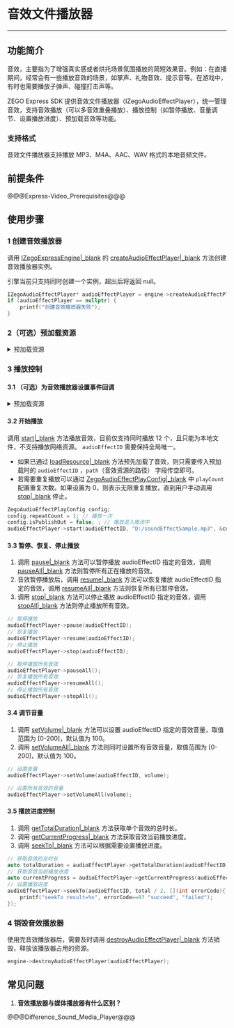 <style>
table th:nth-of-type(1) { min-width: 120px; width: 50%; }
table th:nth-of-type(2) { min-width: 120px; width: 50%; }
table {width: 100%;}
</style>

# 音效文件播放器

- - -

## 功能简介

音效，主要指为了增强真实感或者烘托场景氛围播放的简短效果音。例如：在直播期间，经常会有一些播放音效的场景，如掌声、礼物音效、提示音等。在游戏中，有时也需要播放子弹声、碰撞打击声等。 

ZEGO Express SDK 提供音效文件播放器（IZegoAudioEffectPlayer），统一管理音效，支持音效播放（可以多音效重叠播放）、播放控制（如暂停播放、音量调节、设置播放进度）、预加载音效等功能。

### 支持格式

音效文件播放器支持播放 MP3、M4A、AAC、WAV 格式的本地音频文件。


## 前提条件

@@@Express-Video_Prerequisites@@@

## 使用步骤

### 1 创建音效播放器

调用 [IZegoExpressEngine\|_blank](@-IZegoExpressEngine) 的 [createAudioEffectPlayer\|_blank](/zh/api?doc=Express_Video_SDK_API~CPP_linux~class~zego-express-i-zego-express-engine#create-audio-effect-player) 方法创建音效播放器实例。

<div class="mk-warning">

引擎当前只支持同时创建一个实例，超出后将返回 null。  
</div>

```C++
IZegoAudioEffectPlayer* audioEffectPlayer = engine->createAudioEffectPlayer();
if (audioEffectPlayer == nullptr) {
    printf("创建音效播放器失败");
}
```

### 2（可选）预加载资源

<details class="zg-primary">
   <summary>预加载资源</summary>

在频繁播放相同音效场景中，SDK 为了优化重复读文件并解码的性能，提供了预加载音效文件到内存中的功能。

调用 [loadResource\|_blank](/zh/api?doc=Express_Video_SDK_API~CPP_linux~class~zego-express-i-zego-audio-effect-player#load-resource) 方法加载音效资源，可通过 `callback` 参数来监听加载的结果，显示加载成功后方可播放。最多支持同时预加载 15 个本地音效文件（不支持网络资源），并且单个音效文件时长不能超过 30s，否则加载会报错。

当加载的音效使用完成后，可以调用 [unloadResource\|_blank](/zh/api?doc=Express_Video_SDK_API~CPP_linux~class~zego-express-i-zego-audio-effect-player#unload-resource) 接口卸载，以释放相关资源。否则 SDK 将在 [IZegoAudioEffectPlayer\|_blank](@-IZegoAudioEffectPlayer) 实例释放时会自动卸载已加载的音效。

<div class="mk-hint">

预加载为非必须操作，为了提高性能或者需要反复播放某个特定的音效时推荐使用。   
</div>

```C++
// 加载音效资源
audioEffectPlayer->loadResource(audioEffectID, "D:/soundEffectSample.mp3", [](int errorCode){
    printf("loadResource result=%s", errorCode==0? "succeed", "failed");
});

// 卸载音效资源
audioEffectPlayer->unloadResource(audioEffectID);
```
</details>

### 3 播放控制

#### 3.1 （可选）为音效播放器设置事件回调

<details class="zg-primary">
   <summary>预加载资源</summary>

可以根据需要调用音效播放器的 [setEventHandler\|_blank](/zh/api?doc=Express_Video_SDK_API~CPP_linux~class~zego-express-i-zego-audio-effect-player#set-event-handler) 方法为播放器设置事件回调，用于监听`音效播放状态改变`等通知。

```C++
class MyAudioEffectPlayerEventHandler: public IZegoAudioEffectPlayerEventHandler{
public:
    // 播放器播放某音效的状态变更回调
    // 请注意，请勿在 SDK 回调线程中调用任何 SDK 接口，需要手动切换为其他线程，否则会产生死锁
    void onAudioEffectPlayStateUpdate(IZegoAudioEffectPlayer* audioEffectPlayer, unsigned int audioEffectID, ZegoAudioEffectPlayState state, int errorCode) override{
        printf("effect %d : currentState=%d, errorCode=%d", audioEffectID, state, errorCode);
    }
}

auto eventHandler = std::make_shared<MyAudioEffectPlayerEventHandler>();
audioEffectPlayer->setEventHandler(eventHandler);
```
</details>

#### 3.2 开始播放

调用 [start\|_blank](/zh/api?doc=Express_Video_SDK_API~CPP_linux~class~zego-express-i-zego-audio-effect-player#start) 方法播放音效，目前仅支持同时播放 12 个，且只能为本地文件，不支持播放网络资源。 `audioEffectID` 需要保持全局唯一。

* 如果已通过 [loadResource\|_blank](/zh/api?doc=Express_Video_SDK_API~CPP_linux~class~zego-express-i-zego-audio-effect-player#load-resource) 方法预先加载了音效，则只需要传入预加载时的 `audioEffectID` ，`path`（音效资源的路径） 字段传空即可。
* 若需要重复播放可以通过 [ZegoAudioEffectPlayConfig\|_blank](@-ZegoAudioEffectPlayConfig) 中 `playCount` 配置重复次数。如果设置为 0，则表示无限重复播放，直到用户手动调用 [stop\|_blank](/zh/api?doc=Express_Video_SDK_API~CPP_linux~class~zego-express-i-zego-audio-effect-player#stop) 停止。

```C++
ZegoAudioEffectPlayConfig config;
config.repeatCount = 1; // 播放一次
config.isPublishOut = false; ; // 播放混入推流中
audioEffectPlayer->start(audioEffectID, "D:/soundEffectSample.mp3", &config);
```

#### 3.3 暂停、恢复、停止播放

1. 调用 [pause\|_blank](/zh/api?doc=Express_Video_SDK_API~CPP_linux~class~zego-express-i-zego-audio-effect-player#pause) 方法可以暂停播放 audioEffectID 指定的音效，调用 [pauseAll\|_blank](/zh/api?doc=Express_Video_SDK_API~CPP_linux~class~zego-express-i-zego-audio-effect-player#pause-all) 方法则暂停所有正在播放的音效。
2. 音效暂停播放后，调用 [resume\|_blank](/zh/api?doc=Express_Video_SDK_API~CPP_linux~class~zego-express-i-zego-audio-effect-player#resume) 方法可以恢复播放 audioEffectID 指定的音效，调用 [resumeAll\|_blank](/zh/api?doc=Express_Video_SDK_API~CPP_linux~class~zego-express-i-zego-audio-effect-player#resume-all) 方法则恢复所有已暂停音效。
3. 调用 [stop\|_blank](/zh/api?doc=Express_Video_SDK_API~CPP_linux~class~zego-express-i-zego-audio-effect-player#stop) 方法可以停止播放 audioEffectID 指定的音效，调用 [stopAll\|_blank](/zh/api?doc=Express_Video_SDK_API~CPP_linux~class~zego-express-i-zego-audio-effect-player#stop-all) 方法则停止播放所有音效。

```C++
// 暂停播放
audioEffectPlayer->pause(audioEffectID);
// 恢复播放
audioEffectPlayer->resume(audioEffectID);
// 停止播放
audioEffectPlayer->stop(audioEffectID);

// 暂停播放所有音效
audioEffectPlayer->pauseAll();
// 恢复播放所有音效
audioEffectPlayer->resumeAll();
// 停止播放所有音效
audioEffectPlayer->stopAll();
```

#### 3.4 调节音量

1. 调用 [setVolume\|_blank](/zh/api?doc=Express_Video_SDK_API~CPP_linux~class~zego-express-i-zego-audio-effect-player#set-volume) 方法可以设置 audioEffectID 指定的音效音量，取值范围为 [0-200]，默认值为 100。
2. 调用 [setVolumeAll\|_blank](/zh/api?doc=Express_Video_SDK_API~CPP_linux~class~zego-express-i-zego-audio-effect-player#set-volume-all) 方法则同时设置所有音效音量，取值范围为 [0-200]，默认值为 100。

```C++
// 设置音量
audioEffectPlayer->setVolume(audioEffectID, volume);

// 设置所有音效的音量
audioEffectPlayer->setVolumeAll(volume);
```

#### 3.5 播放进度控制

1. 调用 [getTotalDuration\|_blank](/zh/api?doc=Express_Video_SDK_API~CPP_linux~class~zego-express-i-zego-audio-effect-player#get-total-duration) 方法获取单个音效的总时长。
2. 调用 [getCurrentProgress\|_blank](/zh/api?doc=Express_Video_SDK_API~CPP_linux~class~zego-express-i-zego-audio-effect-player#get-current-progress) 方法获取音效当前播放进度。
3. 调用 [seekTo\|_blank](/zh/api?doc=Express_Video_SDK_API~CPP_linux~class~zego-express-i-zego-audio-effect-player#seek-to) 方法可以根据需要设置播放进度。

```C++
// 获取音效的总时长
auto totalDuration = audioEffectPlayer->getTotalDuration(audioEffectID);
// 获取音效当前播放进度
auto currentProgress = audioEffectPlayer->getCurrentProgress(audioEffectID);
// 设置播放进度
audioEffectPlayer->seekTo(audioEffectID, total / 2, [](int errorCode){
    printf("seekTo result=%s", errorCode==0? "succeed", "failed");
});
```

### 4 销毁音效播放器

使用完音效播放器后，需要及时调用 [destroyAudioEffectPlayer\|_blank](/zh/api?doc=Express_Video_SDK_API~CPP_linux~class~zego-express-i-zego-express-engine#destroy-audio-effect-player) 方法销毁，释放该播放器占用的资源。

```C++
engine->destroyAudioEffectPlayer(audioEffectPlayer);
```

## 常见问题

1. **音效播放器与媒体播放器有什么区别？**

@@@Difference_Sound_Media_Player@@@
